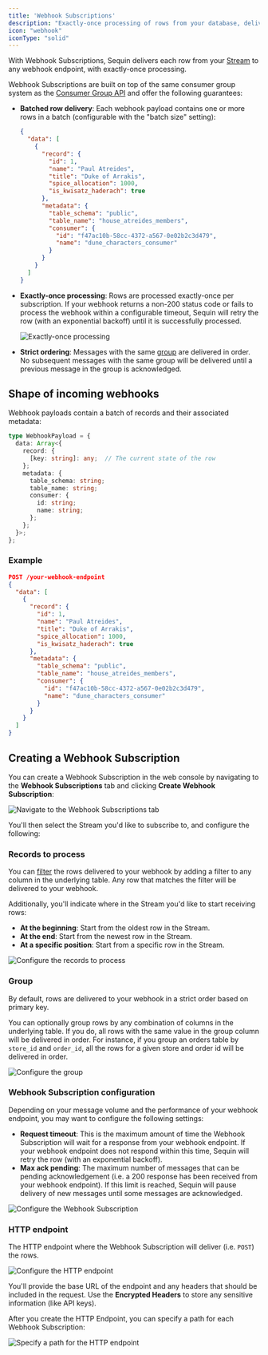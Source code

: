 ```yaml
---
title: 'Webhook Subscriptions'
description: "Exactly-once processing of rows from your database, delivered via webhook"
icon: "webhook"
iconType: "solid"
---
```


With Webhook Subscriptions, Sequin delivers each row from your [Stream](/how-sequin-works#streams) to any webhook endpoint, with exactly-once processing.

Webhook Subscriptions are built on top of the same consumer group system as the [Consumer Group API](/consume/consume-api/overview) and offer the following guarantees:

- **Batched row delivery**: Each webhook payload contains one or more rows in a batch (configurable with the "batch size" setting):
    ```json payload.json
    {
      "data": [
        {
          "record": {
            "id": 1,
            "name": "Paul Atreides",
            "title": "Duke of Arrakis",
            "spice_allocation": 1000,
            "is_kwisatz_haderach": true
          },
          "metadata": {
            "table_schema": "public",
            "table_name": "house_atreides_members",
            "consumer": {
              "id": "f47ac10b-58cc-4372-a567-0e02b2c3d479",
              "name": "dune_characters_consumer"
            }
          }
        }
      ]
    }
    ```
- **Exactly-once processing**: Rows are processed exactly-once per subscription. If your webhook returns a non-200 status code or fails to process the webhook within a configurable timeout, Sequin will retry the row (with an exponential backoff) until it is successfully processed.

    <Frame>
      <img src="/images/consume/webhooks/sequence-diagram.png" alt="Exactly-once processing" />
    </Frame>


- **Strict ordering**: Messages with the same [group](how-sequin-works#grouping) are delivered in order. No subsequent messages with the same group will be delivered until a previous message in the group is acknowledged.

## Shape of incoming webhooks

Webhook payloads contain a batch of records and their associated metadata:

```typescript
type WebhookPayload = {
  data: Array<{
    record: {
      [key: string]: any;  // The current state of the row
    };
    metadata: {
      table_schema: string;
      table_name: string;
      consumer: {
        id: string;
        name: string;
      };
    };
  }>;
};
```

### Example

```json
POST /your-webhook-endpoint
{
  "data": [
    {
      "record": {
        "id": 1,
        "name": "Paul Atreides",
        "title": "Duke of Arrakis",
        "spice_allocation": 1000,
        "is_kwisatz_haderach": true
      },
      "metadata": {
        "table_schema": "public",
        "table_name": "house_atreides_members",
        "consumer": {
          "id": "f47ac10b-58cc-4372-a567-0e02b2c3d479",
          "name": "dune_characters_consumer"
        }
      }
    }
  ]
}
```

## Creating a Webhook Subscription

You can create a Webhook Subscription in the web console by navigating to the **Webhook Subscriptions** tab and clicking **Create Webhook Subscription**:

<Frame>
  <img src="/images/consume/webhooks/webhook-tab.png" alt="Navigate to the Webhook Subscriptions tab" />
</Frame>


You'll then select the Stream you'd like to subscribe to, and configure the following:

### Records to process

You can [filter](/how-sequin-works#filtering) the rows delivered to your webhook by adding a filter to any column in the underlying table. Any row that matches the filter will be delivered to your webhook.

Additionally, you'll indicate where in the Stream you'd like to start receiving rows:
- **At the beginning**: Start from the oldest row in the Stream.
- **At the end**: Start from the newest row in the Stream.
- **At a specific position**: Start from a specific row in the Stream.

<Frame>
  <img src="/images/consume/webhooks/records-to-process.png" alt="Configure the records to process" />
</Frame>

### Group

By default, rows are delivered to your webhook in a strict order based on primary key.

You can optionally group rows by any combination of columns in the underlying table. If you do, all rows with the same value in the group column will be delivered in order. For instance, if you group an orders table by `store_id` and `order_id`, all the rows for a given store and order id will be delivered in order.

<Frame>
  <img src="/images/consume/webhooks/grouping.png" alt="Configure the group" />
</Frame>

### Webhook Subscription configuration

Depending on your message volume and the performance of your webhook endpoint, you may want to configure the following settings:

- **Request timeout**: This is the maximum amount of time the Webhook Subscription will wait for a response from your webhook endpoint. If your webhook endpoint does not respond within this time, Sequin will retry the row (with an exponential backoff).
- **Max ack pending**: The maximum number of messages that can be pending acknowledgement (i.e. a 200 response has been received from your webhook endpoint). If this limit is reached, Sequin will pause delivery of new messages until some messages are acknowledged.

<Frame>
  <img src="/images/consume/webhooks/config.png" alt="Configure the Webhook Subscription" />
</Frame>

### HTTP endpoint

The HTTP endpoint where the Webhook Subscription will deliver (i.e. `POST`) the rows.

<Frame>
  <img src="/images/consume/webhooks/http-endpoint.png" alt="Configure the HTTP endpoint" />
</Frame>

You'll provide the base URL of the endpoint and any headers that should be included in the request. Use the **Encrypted Headers** to store any sensitive information (like API keys).

After you create the HTTP Endpoint, you can specify a path for each Webhook Subscription:

<Frame>
  <img src="/images/consume/webhooks/path.png" alt="Specify a path for the HTTP endpoint" />
</Frame>


